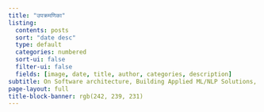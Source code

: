 ```yaml
---
title: "उपक्रमणिका"
listing:
  contents: posts
  sort: "date desc"
  type: default
  categories: numbered
  sort-ui: false
  filter-ui: false
  fields: [image, date, title, author, categories, description]
subtitle: On Software architecture, Building Applied ML/NLP Solutions, Platform thinking, Brewing coffee to भारतीय दर्शन and everything in-between! .
page-layout: full
title-block-banner: rgb(242, 239, 231)
---
```

